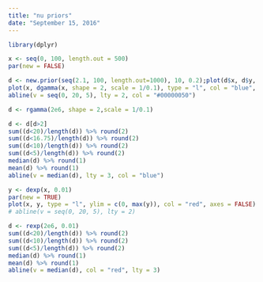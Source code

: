 ```yaml
---
title: "nu priors"
date: "September 15, 2016"
---
```


```r
library(dplyr)

x <- seq(0, 100, length.out = 500)
par(new = FALSE)

d <- new.prior(seq(2.1, 100, length.out=1000), 10, 0.2);plot(d$x, d$y, type = "l")
plot(x, dgamma(x, shape = 2, scale = 1/0.1), type = "l", col = "blue", ylab = "")
abline(v = seq(0, 20, 5), lty = 2, col = "#00000050")

d <- rgamma(2e6, shape = 2,scale = 1/0.1)

d <- d[d>2]
sum((d<20)/length(d)) %>% round(2)
sum((d<16.75)/length(d)) %>% round(2)
sum((d<10)/length(d)) %>% round(2)
sum((d<5)/length(d)) %>% round(2)
median(d) %>% round(1)
mean(d) %>% round(1)
abline(v = median(d), lty = 3, col = "blue")

y <- dexp(x, 0.01)
par(new = TRUE)
plot(x, y, type = "l", ylim = c(0, max(y)), col = "red", axes = FALSE)
# abline(v = seq(0, 20, 5), lty = 2)

d <- rexp(2e6, 0.01)
sum((d<20)/length(d)) %>% round(2)
sum((d<10)/length(d)) %>% round(2)
sum((d<5)/length(d)) %>% round(2)
median(d) %>% round(1)
mean(d) %>% round(1)
abline(v = median(d), col = "red", lty = 3)
```
